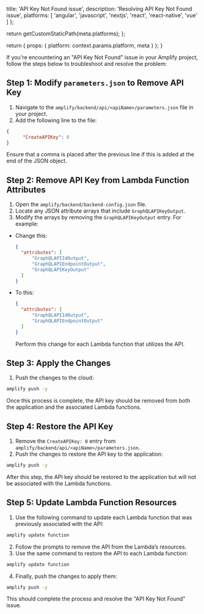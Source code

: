 
  title: 'API Key Not Found issue',
  description: 'Resolving API Key Not Found issue',
  platforms: [
    'angular',
    'javascript',
    'nextjs',
    'react',
    'react-native',
    'vue'
  ]
};

  return getCustomStaticPath(meta.platforms);
};

  return {
    props: {
      platform: context.params.platform,
      meta
    }
  };
}

If you're encountering an "API Key Not Found" issue in your Amplify project, follow the steps below to troubleshoot and resolve the problem:

## Step 1: Modify `parameters.json` to Remove API Key

1. Navigate to the `amplify/backend/api/<apiName>/parameters.json` file in your project.
2. Add the following line to the file:

  ```json title="parameters.json"
  {
        "CreateAPIKey": 0
  }
  ```      
  Ensure that a comma is placed after the previous line if this is added at the end of the JSON object.  

## Step 2: Remove API Key from Lambda Function Attributes

1. Open the `amplify/backend/backend-config.json` file.
2. Locate any JSON attribute arrays that include `GraphQLAPIKeyOutput`.
3. Modify the arrays by removing the `GraphQLAPIKeyOutput` entry. For example:

  * Change this:

    ```json title="backend-config.json"
    {
      "attributes": [
          "GraphQLAPIIdOutput",
          "GraphQLAPIEndpointOutput",
          "GraphQLAPIKeyOutput"
      ]
    }
    ```

  * To this:

    ```json title="backend-config.json"
    {
      "attributes": [
          "GraphQLAPIIdOutput",
          "GraphQLAPIEndpointOutput"
      ]
    }
    ```
    Perform this change for each Lambda function that utilizes the API.


## Step 3: Apply the Changes

1. Push the changes to the cloud:

  ```sh
  amplify push -y
  ```
  Once this process is complete, the API key should be removed from both the application and the associated Lambda functions.

## Step 4: Restore the API Key

1. Remove the `CreateAPIKey: 0` entry from `amplify/backend/api/<apiName>/parameters.json`.
2. Push the changes to restore the API key to the application:

  ```sh
  amplify push -y
  ```
  After this step, the API key should be restored to the application but will not be associated with the Lambda functions.


## Step 5: Update Lambda Function Resources

1. Use the following command to update each Lambda function that was previously associated with the API:

  ```sh
  amplify update function
  ```
2. Follow the prompts to remove the API from the Lambda’s resources.
3. Use the same command to restore the API to each Lambda function:

  ```sh
  amplify update function
  ```
4. Finally, push the changes to apply them:

  ```sh
  amplify push -y
  ```
  This should complete the process and resolve the "API Key Not Found" issue.
